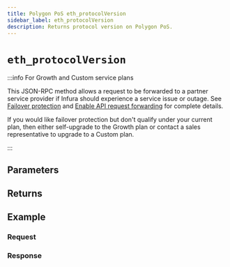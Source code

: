 ```yaml
---
title: Polygon PoS eth_protocolVersion
sidebar_label: eth_protocolVersion
description: Returns protocol version on Polygon PoS.
---
```




# `eth_protocolVersion`

<Description />

:::info For Growth and Custom service plans

This JSON-RPC method allows a request to be forwarded to a partner service provider if Infura should
experience a service issue or outage. See [Failover protection](../../../concepts/failover-protection.md)
and [Enable API request forwarding](../../../how-to/enable-api-forwarding.md)
for complete details.

If you would like failover protection but don't qualify under your current plan, then either
self-upgrade to the Growth plan or contact a sales representative to upgrade to a Custom plan.

:::

## Parameters


<Params />

## Returns


<Returns />

## Example


<Example />

### Request


<Request />

### Response


<Response />
